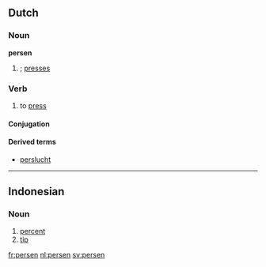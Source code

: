 ==Dutch==

===Noun===
'''persen'''

# {{plural of|pers#Dutch|pers|lang=nl}}; [[presses]]

===Verb===
{{nl-verb|wk-t}}

# to [[press]]

====Conjugation====
{{nl-conj-wk|pers|dt=t}}

====Derived terms====
* [[perslucht]]

----

==Indonesian==

===Noun===
{{infl|id|noun}}

# [[percent]]
# [[tip]]

[[fr:persen]]
[[nl:persen]]
[[sv:persen]]